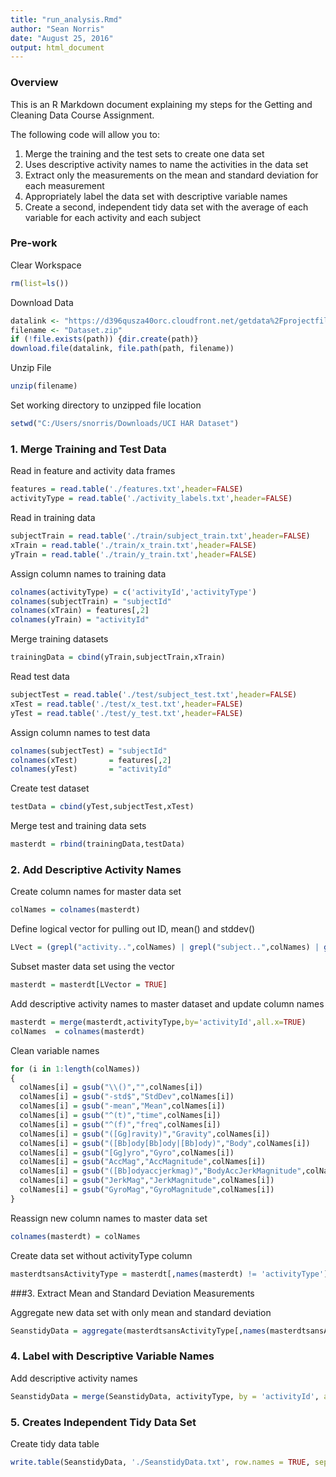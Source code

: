 ---
title: "run_analysis.Rmd"
author: "Sean Norris"
date: "August 25, 2016"
output: html_document
---

### Overview
This is an R Markdown document explaining my steps for the Getting and Cleaning Data Course Assignment.

The following code will allow you to:

1. Merge the training and the test sets to create one data set
2. Uses descriptive activity names to name the activities in the data set
3. Extract only the measurements on the mean and standard deviation for each measurement
4. Appropriately label the data set with descriptive variable names
5. Create a second, independent tidy data set with the average of each variable for each activity and each subject

### Pre-work

Clear Workspace

```{r}
rm(list=ls())
```

Download Data

```{r}
datalink <- "https://d396qusza40orc.cloudfront.net/getdata%2Fprojectfiles%2FUCI%20HAR%20Dataset.zip"
filename <- "Dataset.zip"
if (!file.exists(path)) {dir.create(path)}
download.file(datalink, file.path(path, filename))
```

Unzip File

```{r}
unzip(filename)
```

Set working directory to unzipped file location

```{r}
setwd("C:/Users/snorris/Downloads/UCI HAR Dataset")
```

### 1. Merge Training and Test Data

Read in feature and activity data frames

```{r}
features = read.table('./features.txt',header=FALSE)
activityType = read.table('./activity_labels.txt',header=FALSE)
```

Read in training data

```{r}
subjectTrain = read.table('./train/subject_train.txt',header=FALSE)
xTrain = read.table('./train/x_train.txt',header=FALSE)
yTrain = read.table('./train/y_train.txt',header=FALSE)
```

Assign column names to training data

```{r}
colnames(activityType) = c('activityId','activityType')
colnames(subjectTrain) = "subjectId"
colnames(xTrain) = features[,2] 
colnames(yTrain) = "activityId"
```

Merge training datasets

```{r}
trainingData = cbind(yTrain,subjectTrain,xTrain)
```

Read test data

```{r}
subjectTest = read.table('./test/subject_test.txt',header=FALSE)
xTest = read.table('./test/x_test.txt',header=FALSE)
yTest = read.table('./test/y_test.txt',header=FALSE)
```

Assign column names to test data

```{r}
colnames(subjectTest) = "subjectId"
colnames(xTest)       = features[,2] 
colnames(yTest)       = "activityId"
```

Create test dataset

```{r}
testData = cbind(yTest,subjectTest,xTest)
```

Merge test and training data sets

```{r}
masterdt = rbind(trainingData,testData)
```

### 2. Add Descriptive Activity Names

Create column names for master data set

```{r}
colNames = colnames(masterdt)
```

Define logical vector for pulling out ID, mean() and stddev() 

```{r}
LVect = (grepl("activity..",colNames) | grepl("subject..",colNames) | grepl("-mean..",colNames) & !grepl("-meanFreq..",colNames) & !grepl("mean..-",colNames) | grepl("-std..",colNames) & !grepl("-std()..-",colNames))
```

Subset master data set using the vector

```{r}
masterdt = masterdt[LVector = TRUE]
```

Add descriptive activity names to master dataset and update column names

```{r}
masterdt = merge(masterdt,activityType,by='activityId',all.x=TRUE)
colNames  = colnames(masterdt)
```

Clean variable names

```{r}
for (i in 1:length(colNames)) 
{
  colNames[i] = gsub("\\()","",colNames[i])
  colNames[i] = gsub("-std$","StdDev",colNames[i])
  colNames[i] = gsub("-mean","Mean",colNames[i])
  colNames[i] = gsub("^(t)","time",colNames[i])
  colNames[i] = gsub("^(f)","freq",colNames[i])
  colNames[i] = gsub("([Gg]ravity)","Gravity",colNames[i])
  colNames[i] = gsub("([Bb]ody[Bb]ody|[Bb]ody)","Body",colNames[i])
  colNames[i] = gsub("[Gg]yro","Gyro",colNames[i])
  colNames[i] = gsub("AccMag","AccMagnitude",colNames[i])
  colNames[i] = gsub("([Bb]odyaccjerkmag)","BodyAccJerkMagnitude",colNames[i])
  colNames[i] = gsub("JerkMag","JerkMagnitude",colNames[i])
  colNames[i] = gsub("GyroMag","GyroMagnitude",colNames[i])
}
```

Reassign new column names to master data set

```{r}
colnames(masterdt) = colNames
```

Create data set without activityType column

```{r}
masterdtsansActivityType = masterdt[,names(masterdt) != 'activityType']
```

###3. Extract Mean and Standard Deviation Measurements

Aggregate new data set with only mean and standard deviation

```{r}
SeanstidyData = aggregate(masterdtsansActivityType[,names(masterdtsansActivityType) != c('activityId','subjectId')], by = list(activityId = masterdtsansActivityType$activityId, subjectId = masterdtsansActivityType$subjectId),mean)
```

### 4. Label with Descriptive Variable Names

Add descriptive activity names

```{r}
SeanstidyData = merge(SeanstidyData, activityType, by = 'activityId', all.x = TRUE)
```

### 5. Creates Independent Tidy Data Set

Create tidy data table

```{r}
write.table(SeanstidyData, './SeanstidyData.txt', row.names = TRUE, sep = '\t')
```